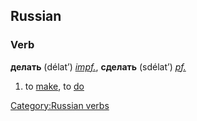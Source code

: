 ==Russian==
===Verb===
'''делать''' (délat’) ''[[impf.]]'', '''сделать''' (sdélat’) ''[[pf.]]''

# to [[make]], to [[do]]

[[Category:Russian verbs]]